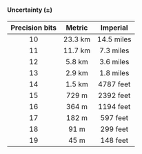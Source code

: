 #### Uncertainty (±)

| Precision bits | Metric  |  Imperial  |
| :------------: | :-----: | :--------: |
|       10       | 23.3 km | 14.5 miles |
|       11       | 11.7 km | 7.3 miles  |
|       12       | 5.8 km  | 3.6 miles  |
|       13       | 2.9 km  | 1.8 miles  |
|       14       | 1.5 km  | 4787 feet  |
|       15       |  729 m  | 2392 feet  |
|       16       |  364 m  | 1194 feet  |
|       17       |  182 m  |  597 feet  |
|       18       |  91 m   |  299 feet  |
|       19       |  45 m   |  148 feet  |
